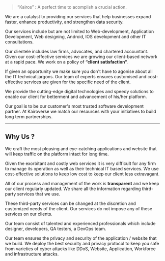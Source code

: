 > “Kairos” : A perfect time to acomplish a crucial action.

We are a catalyst to providing our services that help businesses expand faster,
enhance productivity, and strengthen data security.

Our services include but are not limited to Web-development, Application Development,
Web designing, Android, IOS development and other IT consultations.

Our clientele includes law firms, advocates, and chartered accountant.
Given our cost-effective services we are growing our client-based network at a rapid pace.
We work on a policy of **“client satisfaction”**.

If given an opportunity we make sure you don't have to agonise about all the IT technical jargons.
Our team of experts ensures customised and cost-effective services are given for the
specific need of the client.

We provide the cutting-edge digital technologies and speedy solutions to enable our client
for betterment and advancement of his/her platform.

Our goal is to be our customer's most trusted software development partner. At Kairoverse
we match our resources with your initiatives to build long term partnerships.

---

## Why Us ?

We craft the most pleasing and eye-catching applications and website that will keep traffic
on the platform intact for long time.

Given the exorbitant and costly web services it is very difficult for any firm to manage its
operation as well as their technical IT based services.
We use cost-effective solutions to keep low cost to keep our client less extravagant.

All of our process and management of the work is **transparent** and we keep our client
regularly updated. We share all the information regarding third-party services that we use.

These third-party services can be changed at the discretion and customized needs of the
client. Our services do not impose any of these services on our clients.

Our team consist of talented and experienced professionals which include designer,
developers, QA testers, a DevOps team.

Our team ensures the privacy and security of the application / website that we build.
We deploy the best security and privacy protocol to keep you safe from varieties of cyber attacks like DDoS, Website, Application, Workforce and
infrastructure attacks.

